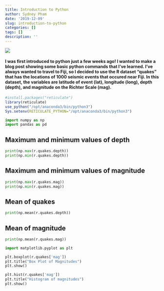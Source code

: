 ```yaml
---
title: Introduction to Python
author: Sydney Pham
date: '2019-12-09'
slug: introduction-to-python
categories: []
tags: []
description: ''
---
```

![](/blog/2019-12-09-introduction-to-python_files/fiji.jpeg)

#### I was first introduced to python just a few weeks ago! I wanted to make a blog post showing some basic python commands that I've learned. I've always wanted to travel to Fiji, so I decided to use the R dataset "quakes" that has the locations of 1000 seismic events that occured near Fiji. In this dataset, the variables are latitude of event (lat), longitude (long), depth (depth), and magnitude on the Richter Scale (mag).
```r
#install.packages("reticulate")
library(reticulate)
use_python("/opt/anaconda3/bin/python3")
Sys.setenv(RETICULATE_PYTHON="/opt/anaconda3/bin/python3")
```

```python
import numpy as np
import pandas as pd
```

## Maximum and minimum values of depth
```python
print(np.max(r.quakes.depth))
print(np.min(r.quakes.depth))
```
## Maximum and minimum values of magnitude
```python
print(np.max(r.quakes.mag))
print(np.min(r.quakes.mag))
```
## Mean of quakes
```python
print(np.mean(r.quakes.depth))

```


## Mean of magnitude
```python
print(np.mean(r.quakes.mag))

```
```python
import matplotlib.pyplot as plt 

plt.boxplot(r.quakes['mag'])
plt.title("Box Plot of Magnitudes")
plt.show()

```

```python
plt.hist(r.quakes['mag'])
plt.title("Histogram of magnitudes")
plt.show()
```

